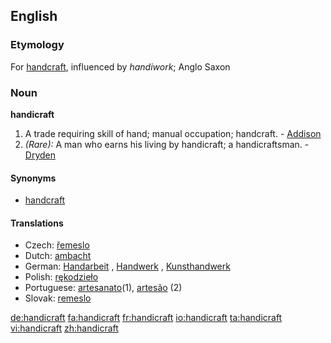 ==English==

===Etymology===
For [[handcraft]], influenced by ''handiwork''; Anglo Saxon

===Noun===
'''handicraft'''

#A trade requiring skill of hand; manual occupation; handcraft. - [[Addison]]
#''(Rare):'' A man who earns his living by handicraft; a handicraftsman. - [[Dryden]]

====Synonyms====
*[[handcraft]]

====Translations====
{{top}}
*Czech: [[řemeslo]] {{n}}
*Dutch: [[ambacht]] {{f}}
*German: [[Handarbeit]] {{f}}, [[Handwerk]] {{n}}, [[Kunsthandwerk]] {{n}}
*Polish: [[rękodzieło]]
*Portuguese: [[artesanato]](1), [[artesão]] (2)
*Slovak: [[remeslo]] {{n}}

[[de:handicraft]]
[[fa:handicraft]]
[[fr:handicraft]]
[[io:handicraft]]
[[ta:handicraft]]
[[vi:handicraft]]
[[zh:handicraft]]